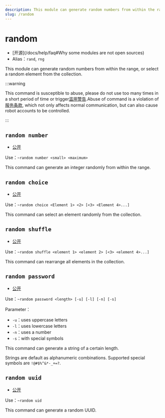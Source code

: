 ```yaml
---
description: This module can generate random numbers from within the range, or randomly select an element from the collection
slug: /random
---
```


# random

-   [开源]\(/docs/help/faq#Why some modules are not open sources)
-   Alias：`rand`, `rng`

This module can generate random numbers from within the range, or select a random element from the collection.

:::warning

This command is susceptible to abuse, please do not use too many times in a short period of time or trigger[滥用警告](abuse_warning).Abuse of command is a violation of[服务条款](policy), which not only affects normal communication, but can also cause robot accounts to be controlled.

:::

## `random number`

-   [公开](permissions)

Use：`~random number <small> <maximum>`

This command can generate an integer randomly from within the range.

## `random choice`

-   [公开](permissions)

Use：`~random choice <Element 1> <2> [<3> <Element 4>...]`

This command can select an element randomly from the collection.

## `random shuffle`

-   [公开](permissions)

Use：`~random shuffle <element 1> <element 2> [<3> <element 4>...]`

This command can rearrange all elements in the collection.

## `random password`

-   [公开](permissions)

Use：`~random password <length> [-u] [-l] [-n] [-s]`

Parameter：

-   `-u`：uses uppercase letters
-   `-l`：uses lowercase letters
-   `-n`：uses a number
-   `-s`：with special symbols

This command can generate a string of a certain length.

Strings are default as alphanumeric combinations. Supported special symbols are `!@#$%^&*-_+=?`.

## `random uuid`

-   [公开](permissions)

Use：`~random uid`

This command can generate a random UUID.
